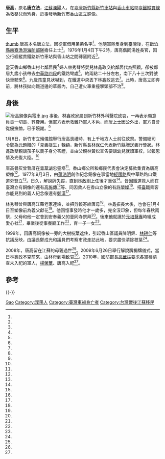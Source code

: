 {{Otheruses|other=名为唐高的其他人物|阎金锷 (1910年)}}
{{Infobox Military Person
| name   =唐高
| nickname=
| image     = 唐高銅像正面照.jpg
| image_size     = 
| caption  =唐高銅像
| birth_date  = 1929年
| birth_place ={{ROC-1928}}[[江蘇省_(中華民國)|江蘇省]][[溧陽縣|溧陽縣]]
| death_date  ={{death date and age|1976|1|4|1929|0|0}}
| death_place ={{ROC}}[[臺灣省|臺灣省]][[新竹縣|新竹縣]][[香山區|香山鄉]]
|alma_mater = 
| office = 
| term_start = 
| term_end = 
|parents=
|placeofburial =壹同寺
| spouse = 
| children=
| branch  =  海防
| rank   = [[上士|上士]]
}}
'''唐高'''{{BD|1929年||1976年|1月4日|}}，原名'''唐立法'''，[[江蘇省_(中華民國)|江蘇]][[溧陽縣|溧陽]]人，在[[臺灣|臺灣]][[新竹縣|新竹縣]][[新竹車站|新竹車站]]與[[香山車站_(臺灣)|香山車站]]間[[縱貫線_(北段)|臺鐵縱貫線]]為救嬰兒而殉身，於事發地[[新竹市|新竹市]][[香山區|香山區]]立銅像。

== 生平 ==
[[file:唐高銅像碑文.JPG|thumb]]
唐高本名唐立法，因從軍借用弟弟名字<ref name="彭芸芳"/>。他隨軍隊隻身到臺灣後，在[[新竹縣|新竹縣]][[新竹漁港|南寮漁港]][[臺灣警備總司令部|海防部隊]]擔任上士<ref name="陳維仁"/>。1976年1月4日下午2時，唐高偕同湯姓長官，因公行經縱貫鐵路新竹車站與香山站之間磚窯附近<ref name="1976-01-05"/>。

當天香山鄉香山村七鄰居民<ref name="1976-01-05"/>婦人林秀琴將嬰兒林鑫政交給鄰居代為照顧，卻被鄰居九歲小孩帶去[[中華路_(新竹市)|中華路四段]]的鐵路彎處<ref name="李坤建"/>。約兩點二十分左右，南下八十三次對號快車駛來<ref name="1976-01-05"/>。九歲孩童見狀嚇到，在鐵道中央丟下林鑫政逃去<ref name="李坤建"/>。此時，唐高立即奔前，將林孩拋向鐵道邊的草叢內，自己遭火車重撞擊頭部不治<ref name="陳維仁"/>。

==身後==
[[File:唐高銅像與電車.jpg|thumb]]
事後，林鑫政家屬到新竹林外科醫院致哀，一再表示願意負責一切喪、葬費用。但軍方表示救難乃軍人本色，而唐上士因公外出，軍方自會從優撫恤，已予婉謝。<ref name="1976-01-05"/>

1月8日，新竹市立殯儀館舉行唐高喪禮時，有上千地方人士前往致祭。警備總司令[[鄭為元|鄭為元]]題贈的「見義捨生」輓額，新竹縣長[[林保仁|林保仁]]代表新竹縣贈送義行獎狀。林鑫政雙親讓孩子以義子身分答禮，並由父親林黃松宣告要讓幼兒就讀軍校，以報恩情及光復大陸。<ref name="1976-01-09"/>

唐高骨灰曾暫厝在[[青草湖_(台灣湖泊)|青草湖]]忠靈塔<ref name="1976-01-09"/>。香山鄉公所和鄉民代表會決定募款集資為唐高塑像<ref name="何高祿"/>。1977年9月3日，由[[蒲浩明|蒲浩明]]創作紀念銅像在事當地[[經國路_(新竹市)|經國路]]與中華路路口鐵道旁豎立<ref name="陳維仁"/>。日久，解說牌失蹤，直到[[林政則|林政則]]上任後才重做<ref name="李坤建"/>。皆因鐵道救人而在臺灣立有銅像的還有[[高施傳|高施傳]]<ref name="喬慧玲"/>等、同因救人在香山立像的有[[許榮燦|許榮燦]]<ref name="潘國正"/>、搭[[臺鐵|臺鐵]]乘客亦能見到的義人紀念像還有[[鄭漢_(臺灣)|鄭漢]]<ref name="胡蓬生"/>。

林秀琴曾與唐高江蘇老家連絡，並把剪報寄給唐母<ref name="彭芸芳"/>。林鑫振長大後，也會在1月4日至塑像前為義父獻花<ref name="何高祿"/>。他回憶事發時他才一歲多，完全沒印象，但每年春秋兩祭，父母和他一定會到安奉義父的壹同寺祭拜<ref name="彭芸芳"/>。後來他就讀於[[元培醫專|元培醫專]]時組成愛心社<ref name="何高祿"/>，畢業後從事餐廳工作<ref name="彭芸芳"/>，育一子一女<ref name="李坤建"/>。

1999年，因唐高銅像被一旁的大樹枝葉遮住，引起香山區議員陳明錦、[[林耕仁|林耕仁]]等抗議反映，由議長鄭成光和議員們考察市政走訪此地，要求盡快清除枝葉<ref name="何高祿"/>。

2008年，唐高留在江蘇的母親過世<ref name="彭芸芳"/>。2009年6月26日舉行解說牌揭牌儀式，當日林鑫政不克前來，由林母到場致哀<ref name="李坤建"/>。2010年，國防部長[[高華柱|高華柱]]要求各軍種清查未入祀的軍人，[[楊榮華_(憲兵)|楊榮華]]、唐高入祀<ref name="程嘉文"/>。

== 參考 ==
{{Reflist|35em|refs =

<ref name="胡蓬生">{{Cite news|url=|title=鄭漢紀念碑 跳出荒煙蔓草 造橋鄉長及談文社區幾位父老 數度上山探訪 盼重闢一條健行步道 讓救溺勇者的紀念碑成鄉內特殊景點|author=胡蓬生|language=zh-tw|publisher=《聯合報》|date=2002-04-30|accessdate=}}</ref>

<ref name="喬慧玲">{{Cite news|url=|title=台北采石錄　30年前捨己救人高施傳義舉可風　小銅像的感人故事漸被遺忘　雙連站的未來無限寬廣|author=喬慧玲|language=zh-tw|publisher=《中國時報》|date=2000-08-28|accessdate=}}</ref>

<ref name="潘國正">{{Cite news|url=|title=許榮燦紀念碑|author=潘國正|language=zh-tw|publisher=《中國時報》|date=1999-07-03|accessdate=}}</ref>

<ref name="陳維仁">{{Cite news|url=https://news.ltn.com.tw/news/local/paper/283346|title=立像未記救人史實》鐵道上 唐高捨命求幼童|author=陳維仁|language=zh-tw|newspaper=《自由時報》|date=2009-02-27|accessdate=2020-05-04}}</ref>

<ref name="1976-01-05">{{Cite news|url=|title=火車輪下搶出男孩 戰士唐高救人殉身|author=|language=zh-tw|newspaper=《聯合報》|date=1976-01-05|accessdate=}}</ref>

<ref name="李坤建">{{Cite news|url=|title=33年以前鐵道救嬰唐高銅像 重塑解說碑|author=李坤建|language=zh-tw|newspaper=《中國時報》|date=2009-06-27|accessdate=}}</ref>

<ref name="何高祿">{{Cite news|url=|title=幼時老兵捨身救命他散播愛心報恩|author=何高祿|language=zh-tw|newspaper=《中國時報》|date=1999-05-06|accessdate=}}</ref>

<ref name="1976-01-09">{{Cite news|url=|title=唐高上士之喪昨日公祭 見義捨生備極哀榮 地方人士紛致哀思|author=|language=zh-tw|newspaper=《聯合報》|date=1976-01-09|accessdate=}}</ref>

<ref name="程嘉文">{{Cite news|url=|title=84位被遺忘的英魂 入祀忠烈祠|author=程嘉文|language=zh-tw|newspaper=《聯合報》|date=2010-08-22|accessdate=}}</ref>

<ref name="彭芸芳">{{Cite news|url=|title=65年╱新竹市 唐高捨命闖鐵道 獲救男孩拜義父|author=彭芸芳|language=zh-tw|newspaper=《聯合報》|date=2010-08-22|accessdate=}}</ref>

}}
{{-}}
{{臺灣忠烈祠}}
{{portal box|人物|臺灣|江蘇}}
{{Portal bar|人物|台灣|臺灣鐵路運輸}}
{{commonscat|Statue of Tang Gao}}
{{Authority control}}
{{DEFAULTSORT:Tang}}
[[Category:唐姓|Gao]]
[[Category:溧陽人|Category:溧陽人]]
[[Category:臺灣車禍身亡者|Category:臺灣車禍身亡者]]
[[Category:台灣戰後江蘇移民|Category:台灣戰後江蘇移民]]